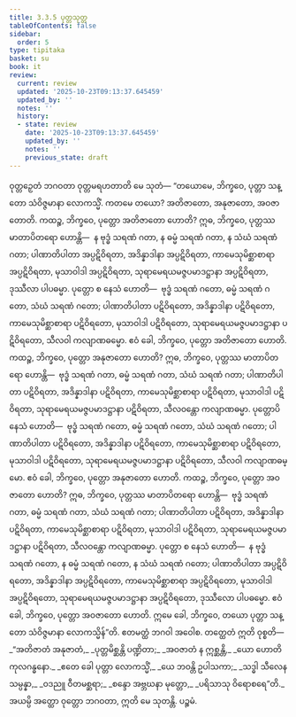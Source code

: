 ```yaml
---
title: 3.3.5 ပုတ္တသုတ္တ
tableOfContents: false
sidebar:
  order: 5
type: tipitaka
basket: su
book: it
review:
  current: review
  updated: '2025-10-23T09:13:37.645459'
  updated_by: ''
  notes: ''
  history:
  - state: review
    date: '2025-10-23T09:13:37.645459'
    updated_by: ''
    notes: ''
    previous_state: draft
---
```



<ReviewStatus review={frontmatter.review} showDetails={true} />

<HypothesisAnnotation frontmatter={frontmatter} />

<DynamicBreadcrumb />

<Division number="74" book="it" e="ch" v="18" p="238">

<Paragraph number="478" book="it">
ဝုတ္တဉှေတံ ဘဂဝတာ ဝုတ္တမရဟတာတိ မေ သုတံ—
</Paragraph>

<Paragraph number="479" book="it">
“တယောမေ, ဘိက္ခဝေ, ပုတ္တာ သန္တော သံဝိဇ္ဇမာနာ လောကသ္မိံ. ကတမေ တယော? အတိဇာတော, အနုဇာတော, အဝဇာတောတိ.
</Paragraph>

<Paragraph number="480" book="it">
ကထဉ္စ, ဘိက္ခဝေ, ပုတ္တော အတိဇာတော ဟောတိ? ဣဓ, ဘိက္ခဝေ, ပုတ္တဿ မာတာပိတရော ဟောန္တိ—  န ဗုဒ္ဓံ သရဏံ ဂတာ, န ဓမ္မံ သရဏံ ဂတာ, န သံဃံ သရဏံ ဂတာ; ပါဏာတိပါတာ အပ္ပဋိဝိရတာ, အဒိန္နာဒါနာ အပ္ပဋိဝိရတာ, ကာမေသုမိစ္ဆာစာရာ အပ္ပဋိဝိရတာ, မုသာဝါဒါ အပ္ပဋိဝိရတာ, သုရာမေရယမဇ္ဇပမာဒဋ္ဌာနာ အပ္ပဋိဝိရတာ, ဒုဿီလာ ပါပဓမ္မာ. ပုတ္တော စ နေသံ ဟောတိ—  ဗုဒ္ဓံ သရဏံ ဂတော, ဓမ္မံ သရဏံ ဂတော, သံဃံ သရဏံ ဂတော; ပါဏာတိပါတာ ပဋိဝိရတော, အဒိန္နာဒါနာ ပဋိဝိရတော, ကာမေသုမိစ္ဆာစာရာ ပဋိဝိရတော, မုသာဝါဒါ ပဋိဝိရတော, သုရာမေရယမဇ္ဇပမာဒဋ္ဌာနာ ပဋိဝိရတော, သီလဝါ ကလျာဏဓမ္မော. ဧဝံ ခေါ, ဘိက္ခဝေ, ပုတ္တော အတိဇာတော ဟောတိ.
</Paragraph>

<Paragraph number="481" book="it">
ကထဉ္စ, ဘိက္ခဝေ, ပုတ္တော အနုဇာတော ဟောတိ? ဣဓ, ဘိက္ခဝေ, ပုတ္တဿ မာတာပိတရော ဟောန္တိ—  ဗုဒ္ဓံ သရဏံ ဂတာ, ဓမ္မံ သရဏံ ဂတာ, သံဃံ သရဏံ ဂတာ; ပါဏာတိပါတာ ပဋိဝိရတာ, အဒိန္နာဒါနာ ပဋိဝိရတာ, ကာမေသုမိစ္ဆာစာရာ ပဋိဝိရတာ, မုသာဝါဒါ ပဋိဝိရတာ, သုရာမေရယမဇ္ဇပမာဒဋ္ဌာနာ ပဋိဝိရတာ, သီလဝန္တော ကလျာဏဓမ္မာ. ပုတ္တောပိ နေသံ ဟောတိ—  ဗုဒ္ဓံ သရဏံ ဂတော, ဓမ္မံ သရဏံ ဂတော, သံဃံ သရဏံ ဂတော; ပါဏာတိပါတာ ပဋိဝိရတော, အဒိန္နာဒါနာ ပဋိဝိရတော, ကာမေသုမိစ္ဆာစာရာ ပဋိဝိရတော, မုသာဝါဒါ ပဋိဝိရတော, သုရာမေရယမဇ္ဇပမာဒဋ္ဌာနာ ပဋိဝိရတော, သီလဝါ ကလျာဏဓမ္မော. ဧဝံ ခေါ, ဘိက္ခဝေ, ပုတ္တော အနုဇာတော ဟောတိ.
</Paragraph>

<Paragraph number="482" book="it">
ကထဉ္စ, ဘိက္ခဝေ, ပုတ္တော အဝဇာတော ဟောတိ? ဣဓ, ဘိက္ခဝေ, ပုတ္တဿ မာတာပိတရော ဟောန္တိ—  ဗုဒ္ဓံ သရဏံ ဂတာ, ဓမ္မံ သရဏံ ဂတာ, သံဃံ သရဏံ ဂတာ; ပါဏာတိပါတာ ပဋိဝိရတာ, အဒိန္နာဒါနာ ပဋိဝိရတာ, ကာမေသုမိစ္ဆာစာရာ ပဋိဝိရတာ, မုသာဝါဒါ ပဋိဝိရတာ, သုရာမေရယမဇ္ဇပမာဒဋ္ဌာနာ ပဋိဝိရတာ, သီလဝန္တော ကလျာဏဓမ္မာ. ပုတ္တော စ နေသံ ဟောတိ—  န ဗုဒ္ဓံ သရဏံ ဂတော, န ဓမ္မံ သရဏံ ဂတော, န သံဃံ သရဏံ ဂတော; ပါဏာတိပါတာ အပ္ပဋိဝိရတော, အဒိန္နာဒါနာ အပ္ပဋိဝိရတော, ကာမေသုမိစ္ဆာစာရာ အပ္ပဋိဝိရတော, မုသာဝါဒါ အပ္ပဋိဝိရတော, သုရာမေရယမဇ္ဇပမာဒဋ္ဌာနာ အပ္ပဋိဝိရတော, ဒုဿီလော ပါပဓမ္မော. ဧဝံ ခေါ, ဘိက္ခဝေ, ပုတ္တော အဝဇာတော ဟောတိ. ဣမေ ခေါ, ဘိက္ခဝေ, တယော ပုတ္တာ သန္တော သံဝိဇ္ဇမာနာ လောကသ္မိန်”တိ. ဧတမတ္ထံ ဘဂဝါ အဝေါစ. တတ္ထေတံ ဣတိ ဝုစ္စတိ—
</Paragraph>

<Paragraph number="483" type="verses" book="it">
_“အတိဇာတံ အနုဇာတံ,_  
_ပုတ္တမိစ္ဆန္တိ ပဏ္ဍိတာ;_  
_အဝဇာတံ န ဣစ္ဆန္တိ,_  
_ယော ဟောတိ ကုလဂန္ဓနော._  

</Paragraph>

<Paragraph number="484" type="verses" book="it">
_ဧတေ ခေါ ပုတ္တာ လောကသ္မိံ,_  
_ယေ ဘဝန္တိ ဥပါသကာ;_  
_သဒ္ဓါ သီလေန သမ္ပန္နာ,_  
_ဝဒညူ ဝီတမစ္ဆရာ;_  
_စန္ဒော အဗ္ဘဃနာ မုတ္တော,_  
_ပရိသာသု ဝိရောစရေ”တိ._  

</Paragraph>

<Paragraph number="485" book="it">
အယမ္ပိ အတ္ထော ဝုတ္တော ဘဂဝတာ, ဣတိ မေ သုတန္တိ.

</Paragraph>
</Division>

<Paragraph number="486" type="center" book="it">
ပဉ္စမံ.
</Paragraph>